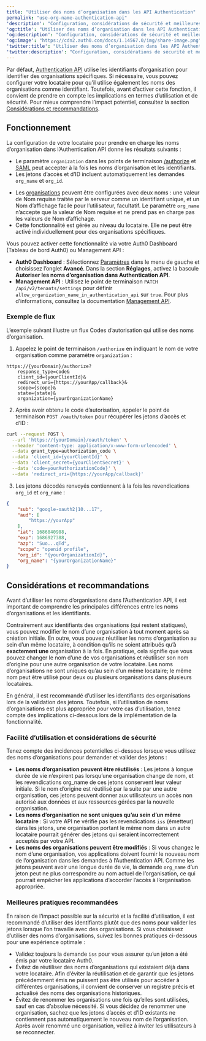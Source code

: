 ```yaml
---
title: "Utiliser des noms d’organisation dans les API Authentication"
permalink: "use-org-name-authentication-api"
'description': "Configuration, considérations de sécurité et meilleures pratiques pour l’utilisation des noms d’organisations dans l’Authentication API."
'og:title': "Utiliser des noms d’organisation dans les API Authentication"
'og:description': "Configuration, considérations de sécurité et meilleures pratiques pour l’utilisation des noms d’organisations dans l’Authentication API."
'og:image': "https://cdn2.auth0.com/docs/1.14567.0/img/share-image.png"
'twitter:title': "Utiliser des noms d’organisation dans les API Authentication"
'twitter:description': "Configuration, considérations de sécurité et meilleures pratiques pour l’utilisation des noms d’organisations dans l’Authentication API."
---
```


Par défaut, [Authentication API](https://auth0.com/docs/api/authentication) utilise les identifiants d’organisation pour identifier des organisations spécifiques. Si nécessaire, vous pouvez configurer votre locataire pour qu’il utilise également les noms des organisations comme identifiant. Toutefois, avant d’activer cette fonction, il convient de prendre en compte les implications en termes d’utilisation et de sécurité. Pour mieux comprendre l’impact potentiel, consultez la section [Considérations et recommandations](#considerations-and-recommendations).

## Fonctionnement

La configuration de votre locataire pour prendre en charge les noms d’organisation dans l’Authentication API donne les résultats suivants :

* Le paramètre `organization` dans les points de terminaison [/authorize](https://auth0.com/docs/api/authentication#authorize-application) et [SAML](https://auth0.com/docs/api/authentication#saml) peut accepter à la fois les noms d’organisation et les identifiants.
* Les jetons d’accès et d’ID incluent automatiquement les demandes `org_name` et `org_id`.

<Callout icon="file-lines" color="#0EA5E9" iconType="regular">

* Les [organisations](/docs/fr-ca/manage-users/organizations/configure-organizations/create-organizations) peuvent être configurées avec deux noms : une valeur de Nom requise traitée par le serveur comme un identifiant unique, et un Nom d’affichage facile pour l’utilisateur, facultatif. Le paramètre `org_name` n’accepte que la valeur de Nom requise et ne prend pas en charge pas les valeurs de Nom d’affichage.
* Cette fonctionnalité est gérée au niveau du locataire. Elle ne peut être activé individuellement pour des organisations spécifiques.

</Callout>

Vous pouvez activer cette fonctionnalité via votre <Tooltip href="/docs/docs/fr-ca/glossary?term=auth0-dashboard" tip="Auth0 Dashboard
Principal produit d’Auth0 pour configurer vos services." cta="Voir le glossaire">Auth0 Dashboard</Tooltip> (Tableau de bord Auth0) ou <Tooltip href="/docs/docs/fr-ca/glossary?term=management-api" tip="Management API
Un produit permettant aux clients d’effectuer des tâches administratives." cta="Voir le glossaire">Management API</Tooltip> :

* **Auth0 Dashboard** : Sélectionnez [Paramètres](/docs/fr-ca/get-started/tenant-settings) dans le menu de gauche et choisissez l’onglet **Avancé**. Dans la section **Réglages**, activez la bascule **Autoriser les noms d’organisation dans Authentication API**.
* **Management API** : Utilisez le point de terminaison `PATCH /api/v2/tenants/settings` pour définir `allow_organization_name_in_authentication_api` sur `true`. Pour plus d’informations, consultez la documentation [Management API](https://auth0.com/docs/api/management/v2).

### Exemple de flux

L’exemple suivant illustre un flux Codes d’autorisation qui utilise des noms d’organisation.

1. Appelez le point de terminaison `/authorize` en indiquant le nom de votre organisation comme paramètre `organization` :



``` lines
https://{yourDomain}/authorize?
    response_type=code&
    client_id={yourClientId}&
    redirect_uri={https://yourApp/callback}&
    scope={scope}&
    state={state}&
    organization={yourOrganizationName}
```

2. Après avoir obtenu le code d’autorisation, appeler le point de terminaison `POST /oauth/token` pour récupérer les jetons d’accès et d’ID :



```bash lines
curl --request POST \
  --url 'https://{yourDomain}/oauth/token' \
  --header 'content-type: application/x-www-form-urlencoded' \
  --data grant_type=authorization_code \
  --data 'client_id={yourClientId}' \
  --data 'client_secret={yourClientSecret}' \
  --data 'code=yourAuthorizationCode}' \
  --data 'redirect_uri={https://yourApp/callback}'
```

3. Les jetons décodés renvoyés contiennent à la fois les revendications `org_id` et `org_name` :

```json lines
{
    "sub": "google-oauth2|10...17",
    "aud": [
        "https://yourApp"
    ],
    "iat": 1686840988,
    "exp": 1686927388,
    "azp": "Suo...qTd",
    "scope": "openid profile",
    "org_id": "{yourOrganizationId}",
    "org_name": "{yourOrganizationName}"
}
```

## Considérations et recommandations

Avant d’utiliser les noms d’organisations dans l’Authentication API, il est important de comprendre les principales différences entre les noms d’organisations et les identifiants.

Contrairement aux identifiants des organisations (qui restent statiques), vous pouvez modifier le nom d’une organisation à tout moment après sa création initiale. En outre, vous pouvez réutiliser les noms d’organisation au sein d’un même locataire, à condition qu’ils ne soient attribués qu’à **exactement une** organisation à la fois. En pratique, cela signifie que vous pouvez changer le nom d’une de vos organisations et réutiliser son nom d’origine pour une autre organisation de votre locataire. Les noms d’organisations ne sont uniques qu’au sein d’un même locataire; le même nom peut être utilisé pour deux ou plusieurs organisations dans plusieurs locataires.

En général, il est recommandé d’utiliser les identifiants des organisations lors de la validation des jetons. Toutefois, si l’utilisation de noms d’organisations est plus appropriée pour votre cas d’utilisation, tenez compte des implications ci-dessous lors de la implémentation de la fonctionnalité.

### Facilité d’utilisation et considérations de sécurité

Tenez compte des incidences potentielles ci-dessous lorsque vous utilisez des noms d’organisations pour demander et valider des jetons :

* **Les noms d’organisation peuvent être réutilisés** : Les jetons à longue durée de vie n’expirent pas lorsqu’une organisation change de nom, et les revendications org_name de ces jetons conservent leur valeur initiale. Si le nom d’origine est réutilisé par la suite par une autre organisation, ces jetons peuvent donner aux utilisateurs un accès non autorisé aux données et aux ressources gérées par la nouvelle organisation.
* **Les noms d’organisation ne sont uniques qu’au sein d’un même locataire** : Si votre API ne vérifie pas les revendications `iss` (émetteur) dans les jetons, une organisation portant le même nom dans un autre locataire pourrait générer des jetons qui seraient incorrectement acceptés par votre API.
* **Les noms des organisations peuvent être modifiés** : Si vous changez le nom d’une organisation, vos applications doivent fournir le nouveau nom de l’organisation dans les demandes à l’Authentication API. Comme les jetons peuvent avoir une longue durée de vie, la demande `org_name` d’un jeton peut ne plus correspondre au nom actuel de l’organisation, ce qui pourrait empêcher les applications d’accorder l’accès à l’organisation appropriée.

### Meilleures pratiques recommandées

En raison de l’impact possible sur la sécurité et la facilité d’utilisation, il est recommandé d’utiliser des identifiants plutôt que des noms pour valider les jetons lorsque l’on travaille avec des organisations. Si vous choisissez d’utiliser des noms d’organisations, suivez les bonnes pratiques ci-dessous pour une expérience optimale :

* Validez toujours la demande `iss` pour vous assurer qu’un jeton a été émis par votre locataire Auth0.
* Évitez de réutiliser des noms d’organisations qui existaient déjà dans votre locataire. Afin d’éviter la réutilisation et de garantir que les jetons précédemment émis ne puissent pas être utilisés pour accéder à différentes organisations, il convient de conserver un registre précis et actualisé des noms des organisations historiques.
* Évitez de renommer les organisations une fois qu’elles sont utilisées, sauf en cas d’absolue nécessité. Si vous décidez de renommer une organisation, sachez que les jetons d’accès et d’ID existants ne contiennent pas automatiquement le nouveau nom de l’organisation. Après avoir renommé une organisation, veillez à inviter les utilisateurs à se reconnecter.